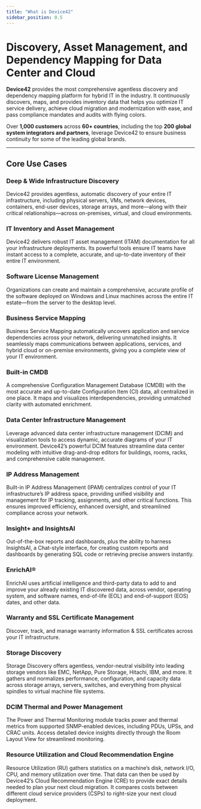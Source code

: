 ```yaml
---
title: "What is Device42"
sidebar_position: 0.5
---
```


# Discovery, Asset Management, and Dependency Mapping for Data Center and Cloud

**Device42** provides the most comprehensive agentless discovery and dependency mapping platform for hybrid IT in the industry. It continuously discovers, maps, and provides inventory data that helps you optimize IT service delivery, achieve cloud migration and modernization with ease, and pass compliance mandates and audits with flying colors.

Over **1,000 customers** across **60+ countries**, including the top **200 global system integrators and partners**, leverage Device42 to ensure business continuity for some of the leading global brands.

---

## Core Use Cases

### **Deep & Wide Infrastructure Discovery**
Device42 provides agentless, automatic discovery of your entire IT infrastructure, including physical servers, VMs, network devices, containers, end-user devices, storage arrays, and more—along with their critical relationships—across on-premises, virtual, and cloud environments.

### **IT Inventory and Asset Management**
Device42 delivers robust IT asset management (ITAM) documentation for all your infrastructure deployments. Its powerful tools ensure IT teams have instant access to a complete, accurate, and up-to-date inventory of their entire IT environment.

### **Software License Management**
Organizations can create and maintain a comprehensive, accurate profile of the software deployed on Windows and Linux machines across the entire IT estate—from the server to the desktop level.

### **Business Service Mapping**
Business Service Mapping automatically uncovers application and service dependencies across your network, delivering unmatched insights. It seamlessly maps communications between applications, services, and hybrid cloud or on-premise environments, giving you a complete view of your IT environment.

### **Built-in CMDB**
A comprehensive Configuration Management Database (CMDB) with the most accurate and up-to-date Configuration Item (CI) data, all centralized in one place. It maps and visualizes interdependencies, providing unmatched clarity with automated enrichment.

### **Data Center Infrastructure Management**
Leverage advanced data center infrastructure management (DCIM) and visualization tools to access dynamic, accurate diagrams of your IT environment. Device42’s powerful DCIM features streamline data center modeling with intuitive drag-and-drop editors for buildings, rooms, racks, and comprehensive cable management.

### **IP Address Management**
Built-in IP Address Management (IPAM) centralizes control of your IT infrastructure’s IP address space, providing unified visibility and management for IP tracking, assignments, and other critical functions. This ensures improved efficiency, enhanced oversight, and streamlined compliance across your network.

### **Insight+ and InsightsAI**
Out-of-the-box reports and dashboards, plus the ability to harness InsightsAI, a Chat-style interface, for creating custom reports and dashboards by generating SQL code or retrieving precise answers instantly.

### **EnrichAI®**
EnrichAI uses artificial intelligence and third-party data to add to and improve your already existing IT discovered data, across vendor, operating system, and software names, end-of-life (EOL) and end-of-support (EOS) dates, and other data.

### **Warranty and SSL Certificate Management**
Discover, track, and manage warranty information & SSL certificates across your IT infrastructure.

### **Storage Discovery**
Storage Discovery offers agentless, vendor-neutral visibility into leading storage vendors like EMC, NetApp, Pure Storage, Hitachi, IBM, and more. It gathers and normalizes performance, configuration, and capacity data across storage arrays, servers, switches, and everything from physical spindles to virtual machine file systems.

### **DCIM Thermal and Power Management**
The Power and Thermal Monitoring module tracks power and thermal metrics from supported SNMP-enabled devices, including PDUs, UPSs, and CRAC units. Access detailed device insights directly through the Room Layout View for streamlined monitoring.

### **Resource Utilization and Cloud Recommendation Engine**
Resource Utilization (RU) gathers statistics on a machine’s disk, network I/O, CPU, and memory utilization over time. That data can then be used by Device42’s Cloud Recommendation Engine (CRE) to provide exact details needed to plan your next cloud migration. It compares costs between different cloud service providers (CSPs) to right-size your next cloud deployment.